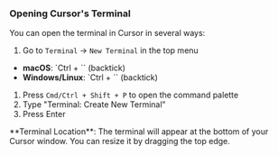 ### Opening Cursor's Terminal

You can open the terminal in Cursor in several ways:

<AccordionGroup>

<Accordion title="Option 1: Using the menu">

1. Go to `Terminal` → `New Terminal` in the top menu

</Accordion>

<Accordion title="Option 2: Using keyboard shortcut">

- **macOS**: `Ctrl + `` (backtick)
- **Windows/Linux**: `Ctrl + `` (backtick)

</Accordion>

<Accordion title="Option 3: Using the command palette">

1. Press `Cmd/Ctrl + Shift + P` to open the command palette
2. Type "Terminal: Create New Terminal"
3. Press Enter

</Accordion>

</AccordionGroup>

<Info>
  **Terminal Location**: The terminal will appear at the bottom of your Cursor
  window. You can resize it by dragging the top edge.
</Info>

